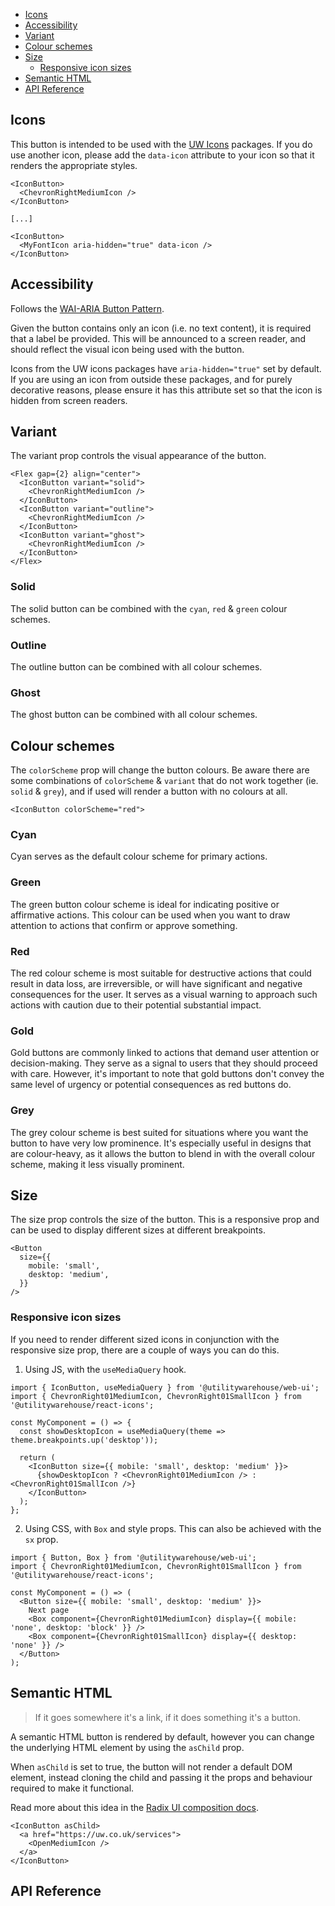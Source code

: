 
<Meta of={Stories} />

<DocsHeader
  componentName="IconButton"
  stories={Stories}
  figmaLink="https://www.figma.com/design/4FFYTLWJ2hQpj36JplQQUw/UW-Web-UI?node-id=5443-21847"
/>

<Canvas of={Stories.SimpleExample} sourceState="none" />

- [Icons](#icons)
- [Accessibility](#accessibility)
- [Variant](#variant)
- [Colour schemes](#colour-schemes)
- [Size](#size)
  - [Responsive icon sizes](#responsive-icon-sizes)
- [Semantic HTML](#semantic-html)
- [API Reference](#api-reference)

## Icons

This button is intended to be used with the [UW Icons](https://uw-icons.vercel.app/) packages. If you do use
another icon, please add the `data-icon` attribute to your icon so that it
renders the appropriate styles.

```tsx
<IconButton>
  <ChevronRightMediumIcon />
</IconButton>

[...]

<IconButton>
  <MyFontIcon aria-hidden="true" data-icon />
</IconButton>
```

## Accessibility

Follows the [WAI-ARIA Button Pattern](https://www.w3.org/WAI/ARIA/apg/patterns/button/).

Given the button contains only an icon (i.e. no text content), it is required
that a label be provided. This will be announced to a screen reader, and should
reflect the visual icon being used with the button.

Icons from the UW icons packages have `aria-hidden="true"` set by default. If
you are using an icon from outside these packages, and for purely decorative
reasons, please ensure it has this attribute set so that the icon is hidden
from screen readers.

## Variant

The variant prop controls the visual appearance of the button.

```tsx
<Flex gap={2} align="center">
  <IconButton variant="solid">
    <ChevronRightMediumIcon />
  </IconButton>
  <IconButton variant="outline">
    <ChevronRightMediumIcon />
  </IconButton>
  <IconButton variant="ghost">
    <ChevronRightMediumIcon />
  </IconButton>
</Flex>
```

### Solid

The solid button can be combined with the `cyan`, `red` & `green` colour schemes.

<Canvas of={Stories.SolidVariant} />

### Outline

The outline button can be combined with all colour schemes.

<Canvas of={Stories.OutlineVariant} />

### Ghost

The ghost button can be combined with all colour schemes.

<Canvas of={Stories.GhostVariant} />

## Colour schemes

The `colorScheme` prop will change the button colours. Be aware there are some
combinations of `colorScheme` & `variant` that do not work together (ie. `solid` &
`grey`), and if used will render a button with no colours at all.

```tsx
<IconButton colorScheme="red">
```

### Cyan

Cyan serves as the default colour scheme for primary actions.

### Green

The green button colour scheme is ideal for indicating positive or affirmative
actions. This colour can be used when you want to draw attention to actions that
confirm or approve something.

### Red

The red colour scheme is most suitable for destructive actions that could result
in data loss, are irreversible, or will have significant and negative
consequences for the user. It serves as a visual warning to approach such
actions with caution due to their potential substantial impact.

### Gold

Gold buttons are commonly linked to actions that demand user attention or
decision-making. They serve as a signal to users that they should proceed with
care. However, it's important to note that gold buttons don't convey the same
level of urgency or potential consequences as red buttons do.

### Grey

The grey colour scheme is best suited for situations where you want the button
to have very low prominence. It's especially useful in designs that are
colour-heavy, as it allows the button to blend in with the overall colour scheme,
making it less visually prominent.

## Size

The size prop controls the size of the button. This is a responsive prop and
can be used to display different sizes at different breakpoints.

<Canvas of={Stories.Sizes} />

```tsx
<Button
  size={{
    mobile: 'small',
    desktop: 'medium',
  }}
/>
```

### Responsive icon sizes

If you need to render different sized icons in conjunction with the responsive
size prop, there are a couple of ways you can do this.

1. Using JS, with the `useMediaQuery` hook.

```tsx
import { IconButton, useMediaQuery } from '@utilitywarehouse/web-ui';
import { ChevronRight01MediumIcon, ChevronRight01SmallIcon } from '@utilitywarehouse/react-icons';

const MyComponent = () => {
  const showDesktopIcon = useMediaQuery(theme => theme.breakpoints.up('desktop'));

  return (
    <IconButton size={{ mobile: 'small', desktop: 'medium' }}>
      {showDesktopIcon ? <ChevronRight01MediumIcon /> : <ChevronRight01SmallIcon />}
    </IconButton>
  );
};
```

2. Using CSS, with `Box` and style props. This can also be achieved with the `sx` prop.

```tsx
import { Button, Box } from '@utilitywarehouse/web-ui';
import { ChevronRight01MediumIcon, ChevronRight01SmallIcon } from '@utilitywarehouse/react-icons';

const MyComponent = () => (
  <Button size={{ mobile: 'small', desktop: 'medium' }}>
    Next page
    <Box component={ChevronRight01MediumIcon} display={{ mobile: 'none', desktop: 'block' }} />
    <Box component={ChevronRight01SmallIcon} display={{ desktop: 'none' }} />
  </Button>
);
```

## Semantic HTML

> If it goes somewhere it's a link, if it does something it's a button.

A semantic HTML button is rendered by default, however you can change the
underlying HTML element by using the `asChild` prop.

When `asChild` is set to true, the button will not render a default DOM element,
instead cloning the child and passing it the props and behaviour required to
make it functional.

Read more about this idea in the [Radix UI composition docs](https://www.radix-ui.com/primitives/docs/guides/composition).

<Canvas of={Stories.AsLink} />

```tsx
<IconButton asChild>
  <a href="https://uw.co.uk/services">
    <OpenMediumIcon />
  </a>
</IconButton>
```

## API Reference

<ArgTypes of={Stories} />
